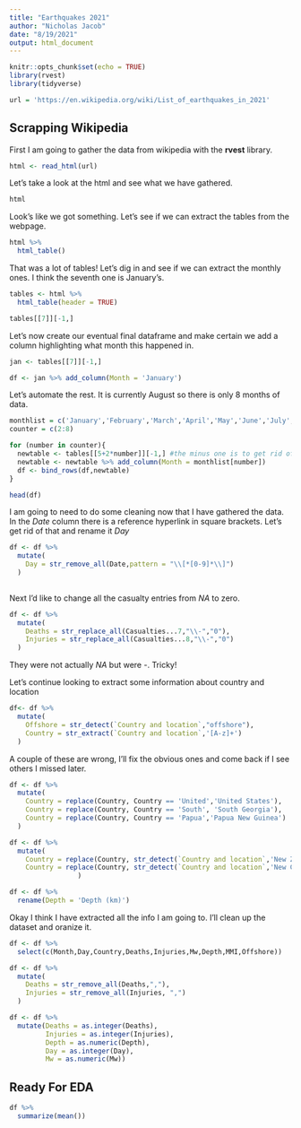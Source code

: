 ```yaml
---
title: "Earthquakes 2021"
author: "Nicholas Jacob"
date: "8/19/2021"
output: html_document
---
```


```r
knitr::opts_chunk$set(echo = TRUE)
library(rvest)
library(tidyverse)

url = 'https://en.wikipedia.org/wiki/List_of_earthquakes_in_2021'
```

## Scrapping Wikipedia

First I am going to gather the data from wikipedia with the **rvest** library.

```r
html <- read_html(url)
```
Let's take a look at the html and see what we have gathered.

```r
html
```
Look's like we got something.  Let's see if we can extract the tables from the webpage.

```r
html %>%
  html_table()
```
That was a lot of tables!  Let's dig in and see if we can extract the monthly ones.  I think the seventh one is January's.
```r
tables <- html %>%
  html_table(header = TRUE)

tables[[7]][-1,]
```
Let's now create our eventual final dataframe and make certain we add a column highlighting what month this happened in.

```r
jan <- tables[[7]][-1,]

df <- jan %>% add_column(Month = 'January')


```
Let's automate the rest.  It is currently August so there is only 8 months of data.

```r
monthlist = c('January','February','March','April','May','June','July','August')
counter = c(2:8)

for (number in counter){
  newtable <- tables[[5+2*number]][-1,] #the minus one is to get rid of the title of the columns 
  newtable <- newtable %>% add_column(Month = monthlist[number])
  df <- bind_rows(df,newtable)
}
```
```r
head(df)
```
I am going to need to do some cleaning now that I have gathered the data.  In the *Date* column there is a reference hyperlink in square brackets.  Let's get rid of that and rename it *Day*
```r
df <- df %>%
  mutate(
    Day = str_remove_all(Date,pattern = "\\[*[0-9]*\\]")
  )
  
```

Next I'd like to change all the casualty entries from *NA* to zero.

```r
df <- df %>%
  mutate(
    Deaths = str_replace_all(Casualties...7,"\\-","0"),
    Injuries = str_replace_all(Casualties...8,"\\-","0")
  )
```

They were not actually *NA* but were -.  Tricky!

Let's continue looking to extract some information about country and location
```r
df<- df %>%
  mutate(
    Offshore = str_detect(`Country and location`,"offshore"),
    Country = str_extract(`Country and location`,'[A-z]+')
  )
```


A couple of these are wrong, I'll fix the obvious ones and come back if I see others I missed later.

```r
df <- df %>%
  mutate(
    Country = replace(Country, Country == 'United','United States'),
    Country = replace(Country, Country == 'South', 'South Georgia'),
    Country = replace(Country, Country == 'Papua','Papua New Guinea')
  )

```


```r
df <- df %>%
  mutate(
    Country = replace(Country, str_detect(`Country and location`,'New Zealand'),'New Zealand'),
    Country = replace(Country, str_detect(`Country and location`,'New Cal'),'New Caledonia')
                 )
```

```r
df <- df %>%
  rename(Depth = 'Depth (km)')
```
Okay I think I have extracted all the info I am going to.  I'll clean up the dataset and oranize it.
```r
df <- df %>%
  select(c(Month,Day,Country,Deaths,Injuries,Mw,Depth,MMI,Offshore))
```
```r
df <- df %>%
  mutate(
    Deaths = str_remove_all(Deaths,","),
    Injuries = str_remove_all(Injuries, ",")
  )
```

```r
df <- df %>%
  mutate(Deaths = as.integer(Deaths),
         Injuries = as.integer(Injuries),
         Depth = as.numeric(Depth),
         Day = as.integer(Day),
         Mw = as.numeric(Mw))

```

## Ready For EDA

```r
df %>%
  summarize(mean())
```

